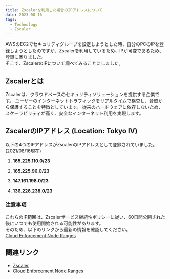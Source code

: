 ```yaml
---
title: Zscalerを利用した場合のIPアドレスについて
date: 2023-08-16
tags:
  - Technology
  - Zscaler
---
```


AWSのEC2でセキュリティグループを設定しようとした時、自分のPCのIPを登録しようとしたのですが、Zscalerを利用しているため、IPが可変であるため、登録に困りました。\
そこで、ZscalerのIPについて調べてみることにしました。

## Zscalerとは
Zscalerは、クラウドベースのセキュリティソリューションを提供する企業です。
ユーザーのインターネットトラフィックをリアルタイムで検査し、脅威から保護することを特徴としています。
従来のハードウェアに依存しないため、スケーラビリティが高く、安全なインターネット利用を実現します。

## ZscalerのIPアドレス (Location: Tokyo IV)
以下の4つのIPアドレスがZscalerのIPアドレスとして登録されていました。(2021/08/16現在)

1. **165.225.110.0/23**

2. **165.225.96.0/23**

3. **147.161.198.0/23**

4. **136.226.238.0/23**

### 注意事項
これらのIP範囲は、Zscalerサービス継続性ポリシーに従い、60日間公開された後にいつでも使用開始される可能性があります。\
そのため、以下のリンクから最新の情報を確認してください。\
[Cloud Enforcement Node Ranges](https://config.zscaler.com/zscaler.net/cenr)


## 関連リンク
- [Zscaler](https://www.zscaler.jp/)
- [Cloud Enforcement Node Ranges](https://config.zscaler.com/zscaler.net/cenr)